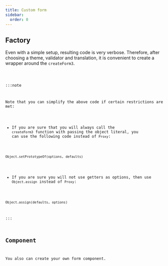 ```yaml
---
title: Custom form
sidebar:
  order: 0
---
```




## Factory

Even with a simple setup, resulting code is very verbose.
Therefore, after choosing a theme, validator and translation, it is convenient to create a wrapper around the `createForm3`.

<Code code={customFormCode} lang="typescript" title="custom-form.ts" />

:::note

Note that you can simplify the above code if certain restrictions are met:

- If you are sure that you will always call the `createForm3` function with passing the object literal, you can use the following code instead of `Proxy`:

`Object.setPrototypeOf(options, defaults)`

- If you are sure you will not use getters as options, then use `Object.assign` instead of `Proxy`:

`Object.assign(defaults, options)`

:::

## Component

You also can create your own form component.

<Code code={customFormComponentCode} lang="svelte" title="custom-form.svelte" />
